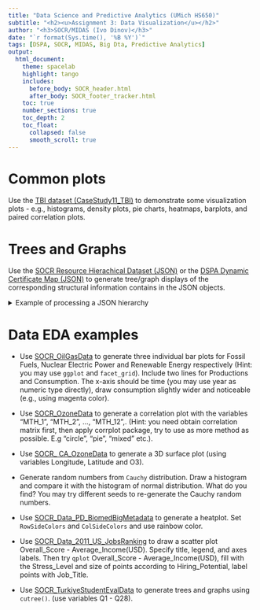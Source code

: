 ---
title: "Data Science and Predictive Analytics (UMich HS650)"
subtitle: "<h2><u>Assignment 3: Data Visualization</u></h2>"
author: "<h3>SOCR/MIDAS (Ivo Dinov)</h3>"
date: "`r format(Sys.time(), '%B %Y')`"
tags: [DSPA, SOCR, MIDAS, Big Dta, Predictive Analytics] 
output:
  html_document:
    theme: spacelab
    highlight: tango
    includes:
      before_body: SOCR_header.html
      after_body: SOCR_footer_tracker.html
    toc: true
    number_sections: true
    toc_depth: 2
    toc_float:
      collapsed: false
      smooth_scroll: true
---

# Common plots
Use the [TBI dataset (CaseStudy11_TBI)](https://umich.instructure.com/courses/38100/files/folder/Case_Studies) to demonstrate some visualization plots - e.g., histograms, density plots, pie charts, heatmaps, barplots, and paired correlation plots.

# Trees and Graphs
Use the [SOCR Resource Hierachical Dataset (JSON)](http://socr.umich.edu/html/navigators/D3/xml/SOCR_HyperTree.json) or the [DSPA Dynamic Certificate Map (JSON)](view-source:http://www.socr.umich.edu/people/dinov/2017/Spring/DSPA_HS650//DSPA_SankeyCertificatePlanning/data/DSPA_Topics.json) to generate  tree/graph displays of the corresponding structural information contains in the JSON objects.

<details>
  <summary>Example of processing a JSON hierarchy</summary>
  <p>
    <code>
    library(jsonlite)
    library(RCurl)
    library(data.tree)
    url <- "http://socr.umich.edu/html/navigators/D3/xml/SOCR_HyperTree.json"
    raw_data <- getURL(url)
    document <- fromJSON(raw_data)
    tree <- Node$new(document$name)
    for(i in seq_len(length(document))) {
      tree$AddChild(document$children$name[[i]])
      for(j in seq_len(length(document$children$children[[i]]))) {
        tree$children[[i]]$AddChild(document$children$children[[i]]$name[[j]])
        for(k in seq_len(length(document$children$children[[i]]$children[[j]]))){
          tree$children[[i]]$children[[j]]$AddChild((document$children$children[[i]]$children[[j]]$name[[k]]))
        }
      }
    }
    suppressMessages(library(igraph))
    plot(as.igraph(tree, directed = T, direction = "climb"))
    
    suppressMessages(library(networkD3))
    treenetwork <- ToDataFrameNetwork(tree, "name")
    simpleNetwork(treenetwork, fontSize = 10)
    </code>
  </p>
</details>

# Data EDA examples

* Use [SOCR_OilGasData](http://wiki.socr.umich.edu/index.php/SOCR_Data_Dinov_071108_OilGasData) to generate three individual bar plots for Fossil Fuels, Nuclear Electric Power and Renewable Energy respectively (Hint: you may use `ggplot` and `facet_grid`). Include two lines for Productions and Consumption. The x-axis should be time (you may use year as numeric type directly), draw consumption slightly wider and noticeable (e.g., using magenta color).

* Use [SOCR_OzoneData](http://wiki.socr.umich.edu/index.php/SOCR_Data_121608_OzoneData) to generate a correlation plot with the variables "MTH_1", "MTH_2", ..., "MTH_12",. (Hint: you need obtain correlation matrix first, then apply corrplot package, try to use as more method as possible. E.g "circle", "pie", "mixed" etc.).

* Use [SOCR_ CA_OzoneData](http://wiki.socr.umich.edu/index.php/SOCR_Data_121608_OzoneData) to generate a 3D surface plot (using variables Longitude, Latitude and O3).

* Generate random numbers from `Cauchy` distribution. Draw a histogram and compare it with the histogram of normal distribution. What do you find? You may try different seeds to re-generate the Cauchy random numbers.

* Use [SOCR_Data_PD_BiomedBigMetadata](http://wiki.socr.umich.edu/index.php/SOCR_Data_PD_BiomedBigMetadata) to generate a heatplot. Set `RowSideColors` and `ColSideColors` and use rainbow color.

* Use [SOCR_Data_2011_US_JobsRanking](http://wiki.socr.umich.edu/index.php/SOCR_Data_2011_US_JobsRanking) to draw a scatter plot Overall_Score - Average_Income(USD). Specify title, legend, and axes labels. Then try `qplot` Overall_Score - Average_Income(USD), fill with the Stress_Level and size of points according to Hiring_Potential, label points with Job_Title.

* Use [SOCR_TurkiyeStudentEvalData](http://wiki.socr.umich.edu/index.php/SOCR_TurkiyeStudentEvalData) to generate trees and graphs using `cutree()`. (use variables Q1 - Q28).